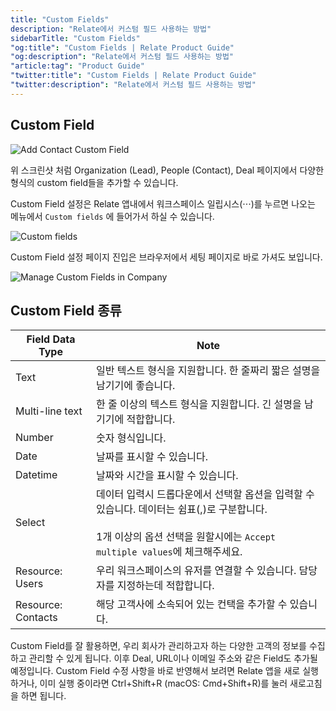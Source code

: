 ```yaml
---
title: "Custom Fields"
description: "Relate에서 커스텀 필드 사용하는 방법"
sidebarTitle: "Custom Fields"
"og:title": "Custom Fields | Relate Product Guide"
"og:description": "Relate에서 커스텀 필드 사용하는 방법"
"article:tag": "Product Guide"
"twitter:title": "Custom Fields | Relate Product Guide"
"twitter:description": "Relate에서 커스텀 필드 사용하는 방법"
---
```


## Custom Field

![Add Contact Custom Field](/images/features/add-contact-custom-field.png)

위 스크린샷 처럼 Organization (Lead), People (Contact), Deal 페이지에서 다양한 형식의 custom field들을 추가할 수 있습니다.

Custom Field 설정은 Relate 앱내에서 워크스페이스 일립시스(⋅⋅⋅)를 누르면 나오는 메뉴에서 `Custom fields` 에 들어가서 하실 수 있습니다.

![Custom fields](/images/features/custom-field.png)

Custom Field 설정 페이지 진입은 브라우저에서 세팅 페이지로 바로 가셔도 보입니다.

![Manage Custom Fields in Company](/images/features/manage-custom-fields-in-company.png)

## Custom Field 종류

| Field Data Type    | Note                                                                                                                                                                              |
| ------------------ | --------------------------------------------------------------------------------------------------------------------------------------------------------------------------------- |
| Text               | 일반 텍스트 형식을 지원합니다. 한 줄짜리 짧은 설명을 남기기에 좋습니다.                                                                                                           |
| Multi-line text    | 한 줄 이상의 텍스트 형식을 지원합니다. 긴 설명을 남기기에 적합합니다.                                                                                                             |
| Number             | 숫자 형식입니다.                                                                                                                                                                  |
| Date               | 날짜를 표시할 수 있습니다.                                                                                                                                                        |
| Datetime           | 날짜와 시간을 표시할 수 있습니다.                                                                                                                                                 |
| Select             | 데이터 입력시 드롭다운에서 선택할 옵션을 입력할 수 있습니다. 데이터는 쉼표(,)로 구분합니다.<br /><br />1개 이상의 옵션 선택을 원할시에는 `Accept multiple values`에 체크해주세요. |
| Resource: Users    | 우리 워크스페이스의 유저를 연결할 수 있습니다. 담당자를 지정하는데 적합합니다.                                                                                                    |
| Resource: Contacts | 해당 고객사에 소속되어 있는 컨택을 추가할 수 있습니다.                                                                                                                            |

<Note>
  Custom Field를 잘 활용하면, 우리 회사가 관리하고자 하는 다양한 고객의 정보를
  수집하고 관리할 수 있게 됩니다. 이후 Deal, URL이나 이메일 주소와 같은 Field도
  추가될 예정입니다.
</Note>

<Note>
  Custom Field 수정 사항을 바로 반영해서 보려면 Relate 앱을 새로 실행하거나,
  이미 실행 중이라면 Ctrl+Shift+R (macOS: Cmd+Shift+R)를 눌러 새로고침을 하면
  됩니다.
</Note>
